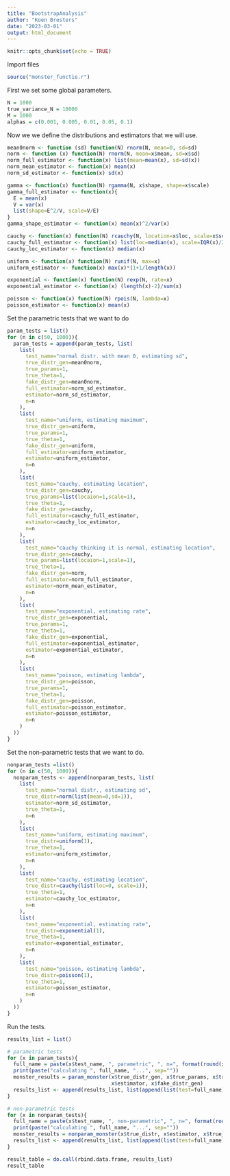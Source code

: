 ```yaml
---
title: "BootstrapAnalysis"
author: "Koen Bresters"
date: "2023-03-01"
output: html_document
---
```


```r
knitr::opts_chunk$set(echo = TRUE)
```

Import files

```r
source("monster_functie.r")
```

First we set some global parameters.

```r
N = 1000
true_variance_N = 10000
M = 1000
alphas = c(0.001, 0.005, 0.01, 0.05, 0.1)
```

Now we we define the distributions and estimators that we will use.

```r
mean0norm <- function (sd) function(N) rnorm(N, mean=0, sd=sd)
norm <- function (x) function(N) rnorm(N, mean=x$mean, sd=x$sd)
norm_full_estimator <- function(x) list(mean=mean(x), sd=sd(x))
norm_mean_estimator <- function(x) mean(x)
norm_sd_estimator <- function(x) sd(x)

gamma <- function(x) function(N) rgamma(N, x$shape, shape=x$scale)
gamma_full_estimator <- function(x){
  E = mean(x)
  V = var(x)
  list(shape=E^2/V, scale=V/E)
}
gamma_shape_estimator <- function(x) mean(x)^2/var(x)

cauchy <- function(x) function(N) rcauchy(N, location=x$loc, scale=x$scale)
cauchy_full_estimator <- function(x) list(loc=median(x), scale=IQR(x)/2)
cauchy_loc_estimator <- function(x) median(x)

uniform <- function(x) function(N) runif(N, max=x)
uniform_estimator <- function(x) max(x)*(1+1/length(x))

exponential <- function(x) function(N) rexp(N, rate=x)
exponential_estimator <- function(x) (length(x)-2)/sum(x)

poisson <- function(x) function(N) rpois(N, lambda=x)
poisson_estimator <- function(x) mean(x)

```

Set the parametric tests that we want to do

```r
param_tests = list()
for (n in c(50, 1000)){
  param_tests = append(param_tests, list(
    list(
      test_name="normal distr. with mean 0, estimating sd", 
      true_distr_gen=mean0norm, 
      true_params=1,
      true_theta=1, 
      fake_distr_gen=mean0norm,
      full_estimator=norm_sd_estimator, 
      estimator=norm_sd_estimator, 
      n=n
    ),
    list(
      test_name="uniform, estimating maximum", 
      true_distr_gen=uniform, 
      true_params=1,
      true_theta=1, 
      fake_distr_gen=uniform,
      full_estimator=uniform_estimator, 
      estimator=uniform_estimator, 
      n=n
    ),
    list(
      test_name="cauchy, estimating location", 
      true_distr_gen=cauchy, 
      true_params=list(locaion=1,scale=1),
      true_theta=1,
      fake_distr_gen=cauchy,
      full_estimator=cauchy_full_estimator, 
      estimator=cauchy_loc_estimator, 
      n=n
    ),
    list(
      test_name="cauchy thinking it is normal, estimating location", 
      true_distr_gen=cauchy, 
      true_params=list(locaion=1,scale=1),
      true_theta=1, 
      fake_distr_gen=norm,
      full_estimator=norm_full_estimator, 
      estimator=norm_mean_estimator, 
      n=n
    ),
    list(
      test_name="exponential, estimating rate", 
      true_distr_gen=exponential, 
      true_params=1,
      true_theta=1,
      fake_distr_gen=exponential,
      full_estimator=exponential_estimator, 
      estimator=exponential_estimator, 
      n=n
    ),
    list(
      test_name="poisson, estimating lambda", 
      true_distr_gen=poisson, 
      true_params=1,
      true_theta=1,
      fake_distr_gen=poisson,
      full_estimator=poisson_estimator, 
      estimator=poisson_estimator, 
      n=n
    )
  ))
}
```

Set the non-parametric tests that we want to do.

```r
nonparam_tests =list()
for (n in c(50, 1000)){
  nonparam_tests <- append(nonparam_tests, list(
    list(
      test_name="normal distr., estimating sd",
      true_distr=norm(list(mean=0,sd=1)),
      estimator=norm_sd_estimator,
      true_theta=1,
      n=n
    ),
    list(
      test_name="uniform, estimating maximum", 
      true_distr=uniform(1), 
      true_theta=1,
      estimator=uniform_estimator, 
      n=n
    ),
    list(
      test_name="cauchy, estimating location", 
      true_distr=cauchy(list(loc=0, scale=1)), 
      true_theta=1,
      estimator=cauchy_loc_estimator, 
      n=n
    ),
    list(
      test_name="exponential, estimating rate", 
      true_distr=exponential(1), 
      true_theta=1,
      estimator=exponential_estimator, 
      n=n
    ),
    list(
      test_name="poisson, estimating lambda", 
      true_distr=poisson(1),
      true_theta=1,
      estimator=poisson_estimator, 
      n=n
    )
  ))
}
```

Run the tests.

```r
results_list = list()

# parametric tests
for (x in param_tests){
  full_name = paste(x$test_name, ", parametric", ", n=", format(round(x$n, digits=0), nsmall=0), sep="")
  print(paste("calculating ", full_name, "...", sep=""))
  monster_results = param_monster(x$true_distr_gen, x$true_params, x$true_theta, x$full_estimator, x$n, M, N, true_variance_N, alphas,
                                  x$estimator, x$fake_distr_gen)
  results_list <- append(results_list, list(append(list(test=full_name), monster_results)))
}

# non-parametric tests
for (x in nonparam_tests){
  full_name = paste(x$test_name, ", non-parametric", ", n=", format(round(x$n, digits=0), nsmall=0), sep="")
  print(paste("calculating ", full_name, "...", sep=""))
  monster_results = nonparam_monster(x$true_distr, x$estimator, x$true_theta, x$n, M, N, true_variance_N, alphas)
  results_list <- append(results_list, list(append(list(test=full_name), monster_results)))
}

result_table = do.call(rbind.data.frame, results_list)
result_table
```






